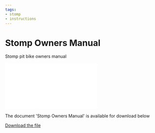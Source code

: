 ```yaml
---
tags:
- stomp
- instructions
---
```



# Stomp Owners Manual  

Stomp pit bike owners manual

<div style={{ position: 'relative', paddingBottom: '141.4%', height: 0, overflow: 'hidden', maxWidth: '100%', background: '#f0f0f0' }}>
  <iframe
    src="/file/StompOwnersManual.pdf#toolbar=0&navpanes=0&scrollbar=0"
    style={{ position: 'absolute', top: 0, left: 0, width: '100%', height: '100%' }}
    frameBorder="0"
    scrolling="no">
  </iframe>
</div>

The document 'Stomp Owners Manual' is available for download below

[Download the file](../../../static/file/StompOwnersManual.pdf)
